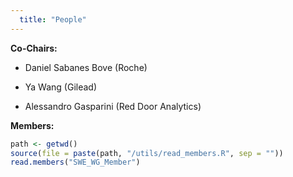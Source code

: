 ```yaml
---
  title: "People"
---
```


**Co-Chairs:**

  * Daniel Sabanes Bove (Roche)

  * Ya Wang (Gilead)

  * Alessandro Gasparini (Red Door Analytics)

**Members:**

```r
path <- getwd()
source(file = paste(path, "/utils/read_members.R", sep = ""))
read.members("SWE_WG_Member")
```

